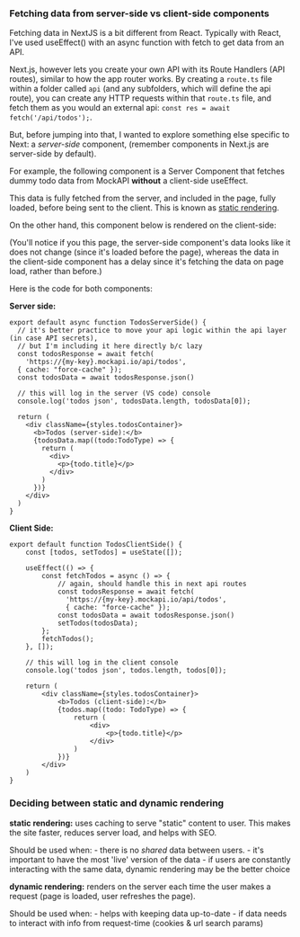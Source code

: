 
### Fetching data from server-side vs client-side components
Fetching data in NextJS is a bit different from React. 
Typically with React, I've used useEffect() with an async function with fetch to get data from an API.

Next.js, however lets you create your own API with its Route Handlers (API routes), similar to how the app router works.
By creating a `route.ts` file within a folder called `api` (and any subfolders, which will define the api route), 
you can create any HTTP requests within that `route.ts` file, and fetch them as you would an external api: `const res = await fetch('/api/todos');`.

But, before jumping into that, I wanted to explore something else specific to Next: a *server-side* component, (remember components in Next.js are server-side by default). 

For example, the following component is a Server Component that fetches dummy todo data from MockAPI **without** a client-side useEffect.

<TodosServerSide/>

This data is fully fetched from the server, and included in the page, fully loaded, before being sent to the client.
This is known as [static rendering](#static-vs-dynamic-rendering).

On the other hand, this component below is rendered on the client-side:

(You'll notice if you <RefreshPageButton/> this page, the server-side component's data looks like it does not change (since it's loaded before the page),
whereas the data in the client-side component has a delay since it's fetching the data on page load, rather than before.)

<TodosClientSide/>


Here is the code for both components:

**Server side:**
```
export default async function TodosServerSide() {
  // it's better practice to move your api logic within the api layer (in case API secrets), 
  // but I'm including it here directly b/c lazy
  const todosResponse = await fetch(
    'https://{my-key}.mockapi.io/api/todos', 
  { cache: "force-cache" });
  const todosData = await todosResponse.json()

  // this will log in the server (VS code) console
  console.log('todos json', todosData.length, todosData[0]);

  return (
    <div className={styles.todosContainer}>
      <b>Todos (server-side):</b>
      {todosData.map((todo:TodoType) => {
        return (
          <div>
            <p>{todo.title}</p>
          </div>
        )
      })}
    </div>
  )
}
```

**Client Side:**
```
export default function TodosClientSide() {
    const [todos, setTodos] = useState([]);

    useEffect(() => {
        const fetchTodos = async () => {
            // again, should handle this in next api routes
            const todosResponse = await fetch(
              'https://{my-key}.mockapi.io/api/todos',
              { cache: "force-cache" });
            const todosData = await todosResponse.json()
            setTodos(todosData);
        };
        fetchTodos();
    }, []);

    // this will log in the client console
    console.log('todos json', todos.length, todos[0]);

    return (
        <div className={styles.todosContainer}>
            <b>Todos (client-side):</b>
            {todos.map((todo: TodoType) => {
                return (
                    <div>
                        <p>{todo.title}</p>
                    </div>
                )
            })}
        </div>
    )
}
```

### Deciding between static and dynamic rendering
**static rendering:** uses caching to serve "static" content to user. 
This makes the site faster, reduces server load, and helps with SEO.

Should be used when:
    - there is no *shared* data between users. 
    - it's important to have the most 'live' version of the data
    - if users are constantly interacting with the same data, dynamic rendering may be the better choice

**dynamic rendering:** renders on the server each time the user makes a request (page is loaded, user refreshes the page).

Should be used when:
    - helps with keeping data up-to-date
    - if data needs to interact with info from request-time (cookies & url search params)